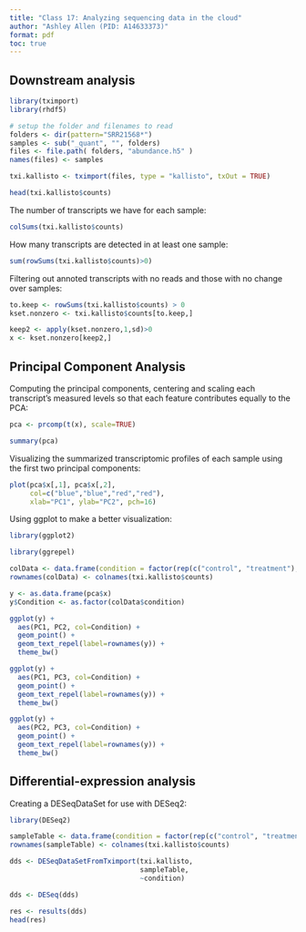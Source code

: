 ```yaml
---
title: "Class 17: Analyzing sequencing data in the cloud"
author: "Ashley Allen (PID: A14633373)"
format: pdf
toc: true
---
```


## Downstream analysis

```r
library(tximport)
library(rhdf5)

# setup the folder and filenames to read
folders <- dir(pattern="SRR21568*")
samples <- sub("_quant", "", folders)
files <- file.path( folders, "abundance.h5" )
names(files) <- samples

txi.kallisto <- tximport(files, type = "kallisto", txOut = TRUE)
```

```r
head(txi.kallisto$counts)
```

The number of transcripts we have for each sample:
```r
colSums(txi.kallisto$counts)
```

How many transcripts are detected in at least one sample:
```r
sum(rowSums(txi.kallisto$counts)>0)
```

Filtering out annoted transcripts with no reads and those with no change over samples:
```r
to.keep <- rowSums(txi.kallisto$counts) > 0
kset.nonzero <- txi.kallisto$counts[to.keep,]
```

```r
keep2 <- apply(kset.nonzero,1,sd)>0
x <- kset.nonzero[keep2,]
```


## Principal Component Analysis

Computing the principal components, centering and scaling each transcript’s measured levels so that each feature contributes equally to the PCA:

```r
pca <- prcomp(t(x), scale=TRUE)
```

```r
summary(pca)
```

Visualizing the summarized transcriptomic profiles of each sample using the first two principal components:

```r
plot(pca$x[,1], pca$x[,2],
     col=c("blue","blue","red","red"),
     xlab="PC1", ylab="PC2", pch=16)
```

Using ggplot to make a better visualization:

```r
library(ggplot2)
```

```r
library(ggrepel)
```

```r
colData <- data.frame(condition = factor(rep(c("control", "treatment"), each = 2)))
rownames(colData) <- colnames(txi.kallisto$counts)
```

```r
y <- as.data.frame(pca$x)
y$Condition <- as.factor(colData$condition)
```

```r
ggplot(y) + 
  aes(PC1, PC2, col=Condition) + 
  geom_point() + 
  geom_text_repel(label=rownames(y)) +
  theme_bw()
```

```r
ggplot(y) + 
  aes(PC1, PC3, col=Condition) + 
  geom_point() + 
  geom_text_repel(label=rownames(y)) +
  theme_bw()
```

```r
ggplot(y) + 
  aes(PC2, PC3, col=Condition) + 
  geom_point() + 
  geom_text_repel(label=rownames(y)) +
  theme_bw()
```


## Differential-expression analysis

Creating a DESeqDataSet for use with DESeq2:
```r
library(DESeq2)
```

```r
sampleTable <- data.frame(condition = factor(rep(c("control", "treatment"), each = 2)))
rownames(sampleTable) <- colnames(txi.kallisto$counts)
```

```r
dds <- DESeqDataSetFromTximport(txi.kallisto,
                                sampleTable, 
                                ~condition)
```

```r
dds <- DESeq(dds)
```

```r
res <- results(dds)
head(res)
```

